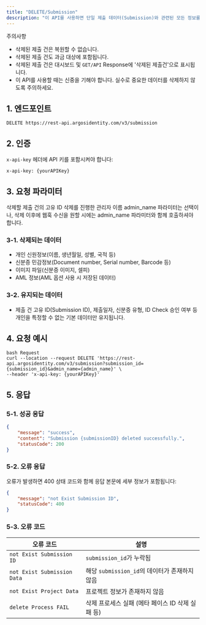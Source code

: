 ```yaml
---
title: "DELETE/Submission"
description: "이 API를 사용하면 단일 제출 데이터(Submission)와 관련된 모든 정보를 완전히 삭제할 수 있습니다. 삭제된 데이터는 복원이 불가능하며, 삭제된 제출 건도 과금 대상에 포함됩니다."
---
```


<Warning>
  주의사항

  - 삭제된 제출 건은 복원할 수 없습니다.
  - 삭제된 제출 건도 과금 대상에 포함됩니다.
  - 삭제된 제출 건은 대시보드 및 `GET/API` Response에 '삭제된 제출건'으로 표시됩니다.
  - 이 API를 사용할 때는 신중을 기해야 합니다. 실수로 중요한 데이터를 삭제하지 않도록 주의하세요.
</Warning>

## 1. 엔드포인트

```text DELETE/Submission
DELETE https://rest-api.argosidentity.com/v3/submission
```

## 2. 인증

`x-api-key` 헤더에 API 키를 포함시켜야 합니다:

```text x-api-key
x-api-key: {yourAPIKey}
```

## 3. 요청 파라미터

<ResponseField name="submissionId" type="string" required="true">
  삭제할 제출 건의 고유 ID
</ResponseField>

<ResponseField name="admin_name" type="string" optional="false">
  삭제를 진행한 관리자 이름
</ResponseField>

<Warning>
  admin_name 파라미터는 선택이나, 삭제 이후에 웹훅 수신을 원할 시에는 admin_name 파라미터와 함께 호출하셔야 합니다.
</Warning>

### 3-1. 삭제되는 데이터

- 개인 신원정보(이름, 생년월일, 성별, 국적 등)
- 신분증 민감정보(Document number, Serial number, Barcode 등)
- 이미지 파일(신분증 이미지, 셀피)
- AML 정보(AML 옵션 사용 시 저장된 데이터)

### 3-2. 유지되는 데이터

- 제출 건 고유 ID(Submission ID), 제출일자, 신분증 유형, ID Check 승인 여부 등 개인을 특정할 수 없는 기본 데이터만 유지됩니다.

## 4. 요청 예시

```curl DELETE/Submission
bash Request
curl --location --request DELETE 'https://rest-api.argosidentity.com/v3/submission?submission_id={submission_id}&admin_name={admin_name}' \
--header 'x-api-key: {yourAPIKey}'
```

## 5. 응답

### 5-1. 성공 응답

```json result.json
{
	"message": "success",
	"content": "Submission {submissionID} deleted successfully.",
	"statusCode": 200
}
```

### 5-2. 오류 응답

오류가 발생하면 400 상태 코드와 함께 응답 본문에 세부 정보가 포함됩니다:

```json error.json
{
    "message": "not Exist Submission ID",
    "statusCode": 400
}
```

### 5-3. 오류 코드

| 오류 코드                       | 설명                               |
| --------------------------- | -------------------------------- |
| `not Exist Submission ID`   | `submission_id`가 누락됨             |
| `not Exist Submission Data` | 해당 `submission_id`의 데이터가 존재하지 않음 |
| `not Exist Project Data`    | 프로젝트 정보가 존재하지 않음                 |
| `delete Process FAIL`       | 삭제 프로세스 실패 (메타 페이스 ID 삭제 실패 등)   |